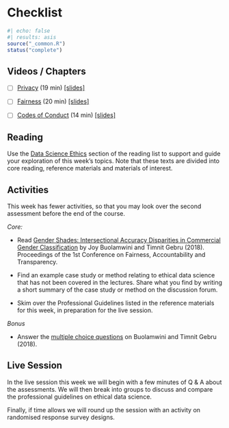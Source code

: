 # Checklist {#ethics-checklist .unnumbered}

```r
#| echo: false
#| results: asis
source("_common.R")
status("complete")
```

## Videos / Chapters 


- [ ] [ Privacy](https://imperial.cloud.panopto.eu/Panopto/Pages/Viewer.aspx?id=5d85c64e-ce0a-4a18-bd3b-afa5010ceca8) (19 min) [[slides]](https://github.com/zakvarty/effective-data-science-slides-2022/raw/main/05-01-privacy/05-01-privacy.pdf)

- [ ] [ Fairness](https://imperial.cloud.panopto.eu/Panopto/Pages/Viewer.aspx?id=96301a9c-c129-44fd-bd3f-afa700fdeeaa) (20 min) [[slides]](https://github.com/zakvarty/effective-data-science-slides-2022/raw/main/05-02-fairness/05-02-fairness.pdf)
 
- [ ] [ Codes of Conduct](https://imperial.cloud.panopto.eu/Panopto/Pages/Viewer.aspx?id=5c457e71-1f44-4272-a46b-afa701747ba6) (14 min) [[slides]](https://github.com/zakvarty/effective-data-science-slides-2022/raw/main/05-03-codes-of-conduct/05-03-codes-of-conduct.pdf)


## Reading 

Use the [Data Science Ethics](#ethics-reading) section of the reading list to support and guide your exploration of this week's topics. Note that these texts are divided into core reading, reference materials and materials of interest. 

## Activities 

This week has fewer activities, so that you may look over the second assessment before the end of the course. 

_Core:_ 

- Read [Gender Shades: Intersectional Accuracy Disparities in Commercial Gender Classification](https://proceedings.mlr.press/v81/buolamwini18a.html) by Joy Buolamwini and Timnit Gebru (2018). Proceedings of the 1st Conference on Fairness, Accountability and Transparency.  

- Find an example case study or method relating to ethical data science that has not been covered in the lectures. Share what you find by writing a short summary of the case study or method on the discussion forum.

- Skim over the Professional Guidelines listed in the reference materials for this week, in preparation for the live session.

_Bonus_

- Answer the [multiple choice questions](data/510-ethics-checklist/gender-shades-mcq.pdf) on Buolamwini and Timnit Gebru (2018).


## Live Session 

In the live session this week we will begin with a few minutes of Q & A about the assessments. We will then break into groups to discuss and compare the professional guidelines on ethical data science. 

Finally, if time allows we will round up the session with an activity on randomised response survey designs.
